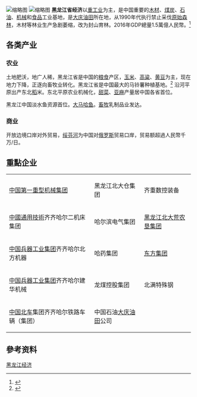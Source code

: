 {{copypaste|time=2017-01-10T01:43:20+00:00}}
[[File:Mdj-cbd.jpg|缩略图]]
[[File:Ew08-01-01-048.jpg|缩略图]]
'''黑龙江省经济'''以[[重工业|重工业]]为主，是中国重要的[[木材|木材]]、[[煤炭|煤炭]]、[[石油|石油]]、[[机械|机械]]和[[食品|食品]]工业基地，是[[大庆油田|大庆油田]]所在地，从1990年代执行禁止采伐[[原始森林|原始森林]]，木材等林业生产急剧萎缩，改为封山育林。2016年GDP總量1.5萬億人民幣。<ref>{{Cite web |url=http://www.chinatimes.com/realtimenews/20160210000828-260409 |title=chinatimes.com/ |accessdate=2016-09-11 |archive-date=2016-09-19 |archive-url=https://web.archive.org/web/20160919020909/http://www.chinatimes.com/realtimenews/20160210000828-260409 |dead-url=no }}</ref>

== 各类产业 ==

=== 农业 ===

土地肥沃，地广人稀，黑龙江省是中国的[[粮食|粮食]]产区，[[玉米|玉米]]、[[高粱|高粱]]、[[黄豆|黄豆]]为主，现在地力下降，正逐向畜牧业转化。黑龙江省是中国最大的马铃薯种植基地。<ref name=li>{{cite encyclopedia|author=李景华|title=马铃薯|encyclopedia=[[中国大百科全书|中国大百科全书]]·农业卷|year=1990|publisher=中国大百科全书出版社|url=http://dbk2.chinabaike.org/indexengine/entry_browse.cbs?db=book1&value=%C2%ED%C1%E5%CA%ED&jm=&flaghref=1|access-date=2016-06-10|archive-url=https://archive.today/20131015091432/http://dbk2.chinabaike.org/indexengine/entry_browse.cbs?db=book1&value=%C2%ED%C1%E5%CA%ED&jm=&flaghref=1|archive-date=2013-10-15|dead-url=yes}}</ref> 沿河平原出产东北[[稻|稻]]米。东北平原农业机械化，[[甜菜|甜菜]]、[[亚麻|亚麻]]产量居中国各省首位。

黑龙江中国淡水鱼资源首位。[[大马哈鱼|大马哈鱼]]。[[畜牧|畜牧]]乳制品业发达。

=== 商业 ===

开放边境口岸对外贸易，[[绥芬河|绥芬河]]为中国对[[俄罗斯|俄罗斯]]贸易口岸，贸易额超過人民幣千万/日。

== 重點企业 ==

{| class="wikitable"
|-
| [[中国第一重型机械集团公司|中国第一重型机械集团]] || 黑龙江北大仓集团|| 齐重数控装备
|-
| [[中國通用技術|中國通用技術]]齐齐哈尔二机床集团|| 哈尔滨电气集团 || [[北大荒农业股份有限公司|黑龙江北大荒农垦集团]]
|-
| [[中国兵器工业集团|中国兵器工业集团]]齐齐哈尔北方机器 || 哈药集团 || [[東方集團_(黑龍江)|东方集团]]
|-
| [[中国兵器工业集团|中国兵器工业集团]]齐齐哈尔建华机械 || 龙煤控股集团 || 北满特殊钢
|-
| [[中国北车|中国北车]]集团齐齐哈尔铁路车辆（集团）|| 中国石油[[大庆油田|大庆油田]]公司 || 
|}

== 參考资料 ==
{{reflist|2}}

{{Navboxes
|title=中国经济
|list1=
{{中国各省级行政区经济}}
{{中国国内生产总值}}
}}
{{Heilongjiang topics}}
[[Category:黑龙江经济|]]